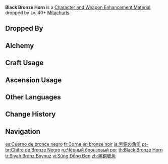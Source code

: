 {{Item Infobox
|id           = 112015
|image        = Item Black Copper Horn.png
|type         = Character and Weapon Enhancement Materials
|group        = Mitachurl Materials
|group2       = Elite Enemy Drops
|invCategory  = Character Development Items
|quality      = 3
|description  = A metallic monster horn that can only be obtained from especially strong hilichurls, since blowing on the horn takes real strength.
|source1      = Dropped by Lv. 40+ [[Mitachurls]]
|source2      = Dropped by Lv. 40+ [[Lawachurls]]
|source3      = [[Alchemy]]
|source4      = 
|source5      = 
}}
'''Black Bronze Horn''' is a [[Character and Weapon Enhancement Material]] dropped by Lv. 40+ [[Mitachurls]].

==Dropped By==
{{Dropped By|level=40}}

==Alchemy==
{{Recipe
|type = Crafting
|Heavy Horn = 3
|Mora = 50
|sort = Heavy Horn;Mora
}}

==Craft Usage==
{{Craft Usage}}

==Ascension Usage==
{{Ascension Usage}}
<!--
==Video Guides==
{{EVT
|video1   = 
|caption1 = 
}}
-->
==Other Languages==
{{Other Languages
|en      = Black Bronze Horn
|zhs     = 黑铜号角
|zhs_rm  = Hēi Tóng Hàojiǎo
|zht     = 黑銅號角
|zht_rm  = Hēi Tóng Hàojiǎo
|zh_tl   = Black Bronze Horn
|ja      = 黒銅の角笛
|ja_rm   = Kokudou no Tsunobue{{Assumed}}
|ja_tl   = Black Copper Horn
|ko      = {{tt|흑동|黑銅}} 나팔
|ko_tl   = Black Copper Horn
|es      = Cuerno de bronce negro
|es_tl   = Black Bronze Horn
|fr      = Corne en bronze noir
|fr_tl   = Black Bronze Horn
|ru      = Чёрный бронзовый рог
|ru_tl   = Black Bronze Horn
|th      = Black Bronze Horn
|vi      = Sừng Đồng Đen
|vi_tl   = Black Copper Horn
|de      = Kupferhorn
|de_tl   = Copper Horn
|id      = Black Bronze Horn
|pt      = Chifre de Bronze Negro
|pt_tl   = Black Bronze Horn
|tr      = Siyah Bronz Boynuz
|tr_tl   = Black Bronze Horn
|it      = Corno di bronzo nero
|it_tl   = Black Bronze Horn
}}

==Change History==
{{Change History|1.0}}

==Navigation==
{{Development Item Navbox|Character and Weapon Enhancement Materials}}

[[es:Cuerno de bronce negro]]
[[fr:Corne en bronze noir]]
[[ja:黒銅の角笛]]
[[pt-br:Chifre de Bronze Negro]]
[[ru:Чёрный бронзовый рог]]
[[th:Black Bronze Horn]]
[[tr:Siyah Bronz Boynuz]]
[[vi:Sừng Đồng Đen]]
[[zh:黑銅號角]]
